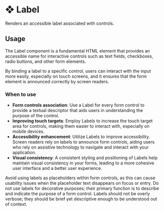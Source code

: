 # ❖ Label

Renders an accessible label associated with controls.


## Usage

The Label component is a fundamental HTML element that provides an accessible name for interactive controls such as text fields, checkboxes, radio buttons, and other form elements. 

By binding a label to a specific control, users can interact with the input more easily, especially on touch screens, and it ensures that the form element is announced correctly by screen readers.

### When to use
- **Form controls association**: Use a Label for every form control to provide a textual descriptor that aids users in understanding the purpose of the control.
- **Improving touch targets**: Employ Labels to increase the touch target area for controls, making them easier to interact with, especially on mobile devices.
- **Accessibility enhancement**: Utilize Labels to improve accessibility. Screen readers rely on labels to announce form controls, aiding users who rely on assistive technology to navigate and interact with your application.
- **Visual consistency**: A consistent styling and positioning of Labels help maintain visual consistency in your forms, leading to a more cohesive user interface and a better user experience.

Avoid using labels as placeholders within form controls, as this can cause usability issues when the placeholder text disappears on focus or entry. Do not use labels for decorative purposes; their primary function is to describe and indicate the purpose of a form control. Labels should not be overly verbose; they should be brief yet descriptive enough to be understood out of context.
